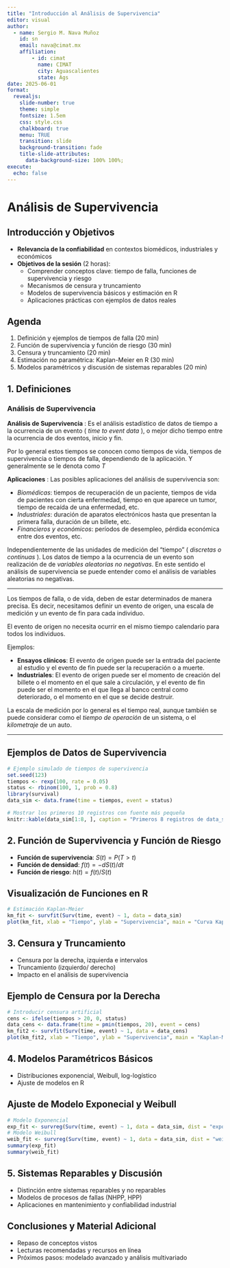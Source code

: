 ```yaml
---
title: "Introducción al Análisis de Supervivencia"
editor: visual
author: 
  - name: Sergio M. Nava Muñoz
    id: sn
    email: nava@cimat.mx
    affiliation: 
        - id: cimat
          name: CIMAT
          city: Aguascalientes
          state: Ags
date: 2025-06-01
format: 
  revealjs:
    slide-number: true
    theme: simple
    fontsize: 1.5em
    css: style.css
    chalkboard: true
    menu: TRUE
    transition: slide
    background-transition: fade
    title-slide-attributes:
      data-background-size: 100% 100%;     
execute:
  echo: false
---
```


# Análisis de Supervivencia

## Introducción y Objetivos

- **Relevancia de la confiabilidad** en contextos biomédicos, industriales y económicos
- **Objetivos de la sesión** (2 horas):
  - Comprender conceptos clave: tiempo de falla, funciones de supervivencia y riesgo
  - Mecanismos de censura y truncamiento
  - Modelos de supervivencia básicos y estimación en R
  - Aplicaciones prácticas con ejemplos de datos reales

## Agenda

1. Definición y ejemplos de tiempos de falla (20 min)
2. Función de supervivencia y función de riesgo (30 min)
3. Censura y truncamiento (20 min)
4. Estimación no paramétrica: Kaplan-Meier en R (30 min)
5. Modelos paramétricos y discusión de sistemas reparables (20 min)

## 1. Definiciones

### Análisis de Supervivencia

**Análisis de Supervivencia** : Es el análisis estadístico de datos de tiempo a la ocurrencia de un evento ( _time to event data_ ), o mejor dicho tiempo entre la ocurrencia de dos eventos, inicio y fin. 

Por lo general estos tiempos se conocen como tiempos de vida, tiempos de supervivencia o tiempos de falla, dependiendo de la aplicación. Y generalmente se le denota como $T$

**Aplicaciones** : 
Las posibles aplicaciones del análisis de supervivencia son:

- _Biomédicas_: tiempos de recuperación de un paciente, tiempos de vida
de pacientes con cierta enfermedad, tiempo en que aparece un tumor,
tiempo de recaída de una enfermedad, etc.
- _Industriales_: duración de aparatos electrónicos hasta que presentan la
primera falla, duración de un billete, etc.
- _Financieros y económicos_: períodos de desempleo, pérdida económica
entre dos eventos, etc.


Independientemente de las unidades de medición del “tiempo” ( _discretas o continuas_ ). Los datos de tiempo a la ocurrencia de un evento son realización de de _variables aleatorias no negativas_. En este sentido el análisis de supervivencia se puede entender como el análisis de variables aleatorias no negativas.

---



Los tiempos de falla, o de vida, deben de estar determinados de manera precisa. Es decir, 
necesitamos definir un evento de origen, una escala de medición y un evento de fin para cada 
individuo. 

El evento de origen no necesita ocurrir en el mismo tiempo calendario para todos los  individuos.

Ejemplos:

- **Ensayos clínicos**: El evento de origen puede ser la entrada del
paciente al estudio y el evento de fin puede ser la recuperación o a
muerte.
- **Industriales**: El evento de origen puede ser el momento
de creación del billete o el momento en el que sale a circulación, y el
evento de fin puede ser el momento en el que llega al banco central
como deteriorado, o el momento en el que se decide destruir.


La escala de medición por lo general es el tiempo real, aunque también
se puede considerar como el _tiempo de operación_ de un sistema, o el
_kilometraje_ de un auto.

---

## Ejemplos de Datos de Supervivencia

```r
# Ejemplo simulado de tiempos de supervivencia
set.seed(123)
tiempos <- rexp(100, rate = 0.05)
status <- rbinom(100, 1, prob = 0.8)
library(survival)
data_sim <- data.frame(time = tiempos, event = status)
```



::: {.smaller}
```r
# Mostrar los primeros 10 registros con fuente más pequeña
knitr::kable(data_sim[1:8, ], caption = "Primeros 8 registros de data_sim")
```
:::


## 2. Función de Supervivencia y Función de Riesgo

- **Función de supervivencia**: $S(t) = P(T > t)$
- **Función de densidad**: $f(t) = -dS(t)/dt$
- **Función de riesgo**: $h(t) = f(t) / S(t)$

## Visualización de Funciones en R

```r
# Estimación Kaplan-Meier
km_fit <- survfit(Surv(time, event) ~ 1, data = data_sim)
plot(km_fit, xlab = "Tiempo", ylab = "Supervivencia", main = "Curva Kaplan-Meier")
```

## 3. Censura y Truncamiento

- Censura por la derecha, izquierda e intervalos
- Truncamiento (izquierdo/ derecho)
- Impacto en el análisis de supervivencia

## Ejemplo de Censura por la Derecha

```r
# Introducir censura artificial
cens <- ifelse(tiempos > 20, 0, status)
data_cens <- data.frame(time = pmin(tiempos, 20), event = cens)
km_fit2 <- survfit(Surv(time, event) ~ 1, data = data_cens)
plot(km_fit2, xlab = "Tiempo", ylab = "Supervivencia", main = "Kaplan-Meier con Censura")
```

## 4. Modelos Paramétricos Básicos

- Distribuciones exponencial, Weibull, log-logístico
- Ajuste de modelos en R

## Ajuste de Modelo Exponecial y Weibull

```r
# Modelo Exponencial
exp_fit <- survreg(Surv(time, event) ~ 1, data = data_sim, dist = "exponential")
# Modelo Weibull
weib_fit <- survreg(Surv(time, event) ~ 1, data = data_sim, dist = "weibull")
summary(exp_fit)
summary(weib_fit)
```

## 5. Sistemas Reparables y Discusión

- Distinción entre sistemas reparables y no reparables
- Modelos de procesos de fallas (NHPP, HPP)
- Aplicaciones en mantenimiento y confiabilidad industrial

## Conclusiones y Material Adicional

- Repaso de conceptos vistos
- Lecturas recomendadas y recursos en línea
- Próximos pasos: modelado avanzado y análisis multivariado
